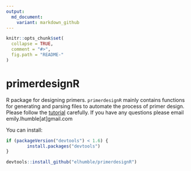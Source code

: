 ```yaml
---
output:
  md_document:
    variant: markdown_github
---
```


<!-- README.md is generated from README.Rmd. Please edit that file -->

```r
knitr::opts_chunk$set(
  collapse = TRUE,
  comment = "#>",
  fig.path = "README-"
)
```

# primerdesignR

R package for designing primers. `primerdesignR` mainly contains functions for generating and parsing files to automate the process of 
primer design. Please follow the [tutorial](https://github.com/elhumble/primerdesignR/primerdesignR_tutorial.pdf) carefully. If you have
any questions please email emily.lhumble[at]gmail.com

You can install:

```R
if (packageVersion("devtools") < 1.6) {
        install.packages("devtools")
}

devtools::install_github("elhumble/primerdesignR")

```

